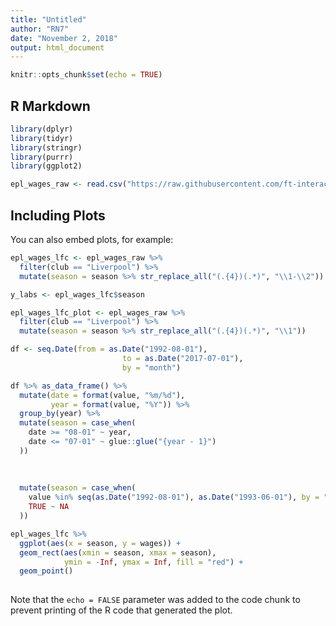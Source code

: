 ```yaml
---
title: "Untitled"
author: "RN7"
date: "November 2, 2018"
output: html_document
---
```


```r
knitr::opts_chunk$set(echo = TRUE)
```

## R Markdown

```r
library(dplyr)
library(tidyr)
library(stringr)
library(purrr)
library(ggplot2)
```



```r
epl_wages_raw <- read.csv("https://raw.githubusercontent.com/ft-interactive/baseline/master/eplWages.csv")
```

## Including Plots

You can also embed plots, for example:

```r
epl_wages_lfc <- epl_wages_raw %>% 
  filter(club == "Liverpool") %>% 
  mutate(season = season %>% str_replace_all("(.{4})(.*)", "\\1-\\2"))

y_labs <- epl_wages_lfc$season

epl_wages_lfc_plot <- epl_wages_raw %>% 
  filter(club == "Liverpool") %>% 
  mutate(season = season %>% str_replace_all("(.{4})(.*)", "\\1"))

df <- seq.Date(from = as.Date("1992-08-01"), 
                         to = as.Date("2017-07-01"), 
                         by = "month")

df %>% as_data_frame() %>% 
  mutate(date = format(value, "%m/%d"),
         year = format(value, "%Y")) %>% 
  group_by(year) %>% 
  mutate(season = case_when(
    date >= "08-01" ~ year,
    date <= "07-01" ~ glue::glue("{year - 1}")
  ))
  
  
  
  mutate(season = case_when(
    value %in% seq(as.Date("1992-08-01"), as.Date("1993-06-01"), by = "month") ~ "1992/1993",
    TRUE ~ NA
  ))

```




```r
epl_wages_lfc %>% 
  ggplot(aes(x = season, y = wages)) +
  geom_rect(aes(xmin = season, xmax = season), 
            ymin = -Inf, ymax = Inf, fill = "red") +
  geom_point()
  
```

Note that the `echo = FALSE` parameter was added to the code chunk to prevent printing of the R code that generated the plot.
